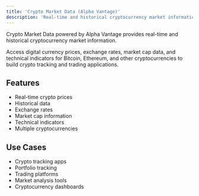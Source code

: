 ```yaml
---
title: 'Crypto Market Data (Alpha Vantage)'
description: 'Real-time and historical cryptocurrency market information'
---
```


Crypto Market Data powered by Alpha Vantage provides real-time and historical cryptocurrency market information.

Access digital currency prices, exchange rates, market cap data, and technical indicators for Bitcoin, Ethereum, and other cryptocurrencies to build crypto tracking and trading applications.

## Features

- Real-time crypto prices
- Historical data
- Exchange rates
- Market cap information
- Technical indicators
- Multiple cryptocurrencies

## Use Cases

- Crypto tracking apps
- Portfolio tracking
- Trading platforms
- Market analysis tools
- Cryptocurrency dashboards
